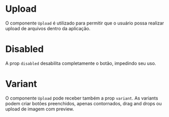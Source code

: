 

<Meta title='Data Input/Upload' component={Upload} />

# Upload

O componente `Upload` é utilizado para permitir que o usuário possa realizar upload de arquivos dentro da aplicação.

<Canvas>
  <Story
    name='Base'
    parameters={{
      design: {
        type: 'figma',
        url: 'https://www.figma.com/file/O3bKxIcsj2rc1FNIRclJyT/Saturn-System?node-id=284%3A855'
      }
    }}
  >
    <SaturnProvider>
      <Upload variant='button' name='teste' />
    </SaturnProvider>
  </Story>
</Canvas>

# Disabled

A prop `disabled` desabilita completamente o botão, impedindo seu uso.

<Canvas>
  <Story
    name='Disabled'
    parameters={{
      design: {
        type: 'figma',
        url: 'https://www.figma.com/file/O3bKxIcsj2rc1FNIRclJyT/Saturn-System?node-id=284%3A855'
      }
    }}
  >
    <SaturnProvider>
      <Upload caption='Upload Button (Primary)' disabled={true} name='teste-disabled' />
      <Upload caption='Upload Button (Secondary)' variant='button-outlined' disabled={true} name='teste-disabled-2' />
      <Upload
        caption='Upload Drag &amp; Drop'
        description='Aqui vai uma pequena descrição sobre os formatos de arquivos.'
        variant='drag-drop'
        disabled={true}
        name='teste-disabled-3'
      />
      <Upload caption='Upload Image' variant='image' disabled={true} name='teste-disabled-4' />
    </SaturnProvider>
  </Story>
</Canvas>

# Variant

O componente `Upload` pode receber também a prop `variant`. As variants podem criar botões preenchidos, apenas contornados, drag and drops ou upload de imagem com preview.

<Canvas>
  <Story
    name='Variants'
    parameters={{
      design: {
        type: 'figma',
        url: 'https://www.figma.com/file/O3bKxIcsj2rc1FNIRclJyT/Saturn-System?node-id=284%3A855'
      }
    }}
  >
    <SaturnProvider>
      <Upload caption='Upload Button (Primary)' variant='button' name='upload-button' />
      <Upload caption='Upload Button (Secondary)' variant='button-outlined' name='upload-button-outlined' />
      <Upload
        caption='Upload Drag &amp; Drop'
        description='Aqui vai uma pequena descrição sobre os formatos de arquivos.'
        variant='drag-drop'
        multipleFiles
        name='upload-drag-and-drop'
      />
      <Upload caption='Upload Image' variant='image' name='upload-image' />
    </SaturnProvider>
  </Story>
</Canvas>

<ArgsTable of={Upload} />
